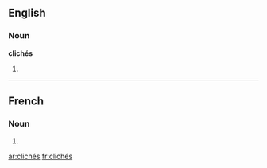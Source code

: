 ==English==

===Noun===
'''clichés'''

# {{plural of|[[cliché]]}}

----

==French==

===Noun===
{{infl|fr|plural}} {{m|p}}

# {{plural of|cliché|lang=French}}

[[ar:clichés]]
[[fr:clichés]]